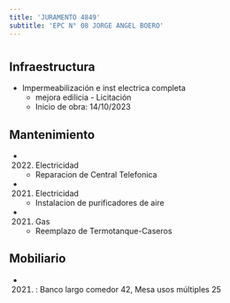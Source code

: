 ```yaml
---
title: 'JURAMENTO 4849'
subtitle: 'EPC N° 08 JORGE ANGEL BOERO'
---
```


#
## Infraestructura

* Impermeabilización e inst electrica completa 
    + mejora edilicia - Licitación 
    + Inicio de obra: 14/10/2023 






## Mantenimiento

*  (2022) Electricidad 
    + Reparacion de Central Telefonica

*  (2021) Electricidad 
    + Instalacion de purificadores de aire

*  (2021) Gas 
    + Reemplazo de Termotanque-Caseros





## Mobiliario

*  (2021) : Banco largo comedor 42, Mesa usos múltiples 25 



